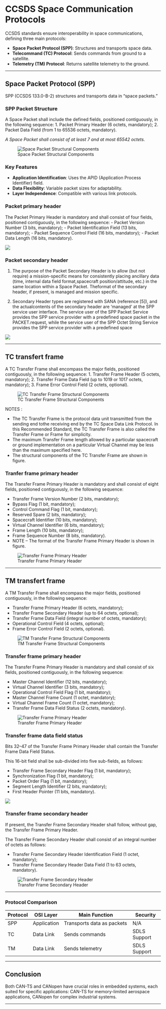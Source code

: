 
# CCSDS Space Communication Protocols


CCSDS standards ensure interoperability in space communications, defining three main protocols:

- **Space Packet Protocol (SPP)**: Structures and transports space data.
- **Telecommand (TC) Protocol**: Sends commands from ground to a satellite.
- **Telemetry (TM) Protocol**: Returns satellite telemetry to the ground.

---

## Space Packet Protocol (SPP)

SPP (CCSDS 133.0-B-2) structures and transports data in "space packets."

### SPP Packet Structure

A Space Packet shall include the defined fields, positioned contiguously, in the
following sequence:
1. Packet Primary Header (6 octets, mandatory);
2. Packet Data Field (from 1 to 65536 octets, mandatory).

*A Space Packet shall consist of at least 7 and at most 65542 octets.*

![Space Packet Structural Components](images/spacepacket.png)

### Key Features
- **Application Identification**: Uses the APID (Application Process Identifier) field.
- **Data Flexibility**: Variable packet sizes for adaptability.
- **Layer Independence**: Compatible with various link protocols.

### Packet primary header

The Packet Primary Header is mandatory and shall consist of four fields, positioned
contiguously, in the following sequence:
- Packet Version Number (3 bits, mandatory);
- Packet Identification Field (13 bits, mandatory);
- Packet Sequence Control Field (16 bits, mandatory);
- Packet Data Length (16 bits, mandatory).

![](images/primary.png)

### Packet secondary header

1. The purpose of the Packet Secondary Header is to allow (but not require) a mission-specific means for consistently placing ancillary data (time, internal data field format,spacecraft position/attitude, etc.) in the same location within a Space Packet. Theformat of the secondary header, if present, is managed and mission specific.

2. Secondary Header types are registered with SANA (reference [5]), and the actualcontents of the secondary header are ‘managed’ at the SPP service user interface. The service user of the SPP Packet Service provides the SPP service provider with a predefined space packet in the PACKET.request, while the service user of the SPP Octet String Service provides the SPP service provider with a predefined space

![](images/psh.png)

---

## TC transfert frame

A TC Transfer Frame shall encompass the major fields, positioned contiguously, in the following sequence:
1. Transfer Frame Header (5 octets, mandatory);
2. Transfer Frame Data Field (up to 1019 or 1017 octets, mandatory);
3. Frame Error Control Field (2 octets, optional).

![TC Transfer Frame Structural Components](images/TCframe.png)

NOTES :

- The TC Transfer Frame is the protocol data unit transmitted from the sending end tothe receiving end by the TC Space Data Link Protocol. In this Recommended Standard, the TC Transfer Frame is also called the Transfer Frame or Frame for simplicity.
- The maximum Transfer Frame length allowed by a particular spacecraft or ground implementation on a particular Virtual Channel may be less than the maximum specified here.
- The structural components of the TC Transfer Frame are shown in figure.

### Tranfer frame primary header


The Transfer Frame Primary Header is mandatory and shall consist of eight fields, positioned contiguously, in the following sequence:

- Transfer Frame Version Number (2 bits, mandatory);
- Bypass Flag (1 bit, mandatory);
- Control Command Flag (1 bit, mandatory);
- Reserved Spare (2 bits, mandatory);
- Spacecraft Identifier (10 bits, mandatory);
- Virtual Channel Identifier (6 bits, mandatory);
- Frame Length (10 bits, mandatory);
- Frame Sequence Number (8 bits, mandatory).
- 
NOTE – The format of the Transfer Frame Primary Header is shown in figure.

![Transfer Frame Primary Header](images/TCprimary.png)

- - -

## TM transfert frame

A TM Transfer Frame shall encompass the major fields, positioned contiguously, in
the following sequence:

- Transfer Frame Primary Header (6 octets, mandatory);
- Transfer Frame Secondary Header (up to 64 octets, optional);
- Transfer Frame Data Field (integral number of octets, mandatory);
- Operational Control Field (4 octets, optional);
- Frame Error Control Field (2 octets, optional).

![TM Transfer Frame Structural Components](images/TMframe.png)

### Transfer frame primary header

The Transfer Frame Primary Header is mandatory and shall consist of six fields, positioned contiguously, in the following sequence:

- Master Channel Identifier (12 bits, mandatory);
- Virtual Channel Identifier (3 bits, mandatory);
- Operational Control Field Flag (1 bit, mandatory);
- Master Channel Frame Count (1 octet, mandatory);
- Virtual Channel Frame Count (1 octet, mandatory);
- Transfer Frame Data Field Status (2 octets, mandatory).


![Transfer Frame Primary Header](images/TMph.png)

### Transfer frame data field status

Bits 32–47 of the Transfer Frame Primary Header shall contain the Transfer
Frame Data Field Status.

This 16-bit field shall be sub-divided into five sub-fields, as follows:

- Transfer Frame Secondary Header Flag (1 bit, mandatory);
- Synchronization Flag (1 bit, mandatory);
- Packet Order Flag (1 bit, mandatory);
- Segment Length Identifier (2 bits, mandatory);
- First Header Pointer (11 bits, mandatory).

![](images/TMdfs.png)

### Transfer frame secondary header

If present, the Transfer Frame Secondary Header shall follow, without gap, the
Transfer Frame Primary Header.

The Transfer Frame Secondary Header shall consist of an integral number of
octets as follows:

- Transfer Frame Secondary Header Identification Field (1 octet, mandatory);
- Transfer Frame Secondary Header Data Field (1 to 63 octets, mandatory).

![Transfer Frame Secondary Header](images/TMsh.png)


---

### Protocol Comparison

| Protocol | OSI Layer    | Main Function                    | Security      |
|----------|--------------|----------------------------------|---------------|
| SPP      | Application  | Transports data as packets       | N/A           |
| TC       | Data Link    | Sends commands                   | SDLS Support  |
| TM       | Data Link    | Sends telemetry                  | SDLS Support  |

---

## Conclusion
Both CAN-TS and CANopen have crucial roles in embedded systems, each suited for specific applications: CAN-TS for memory-limited aerospace applications, CANopen for complex industrial systems.

---
